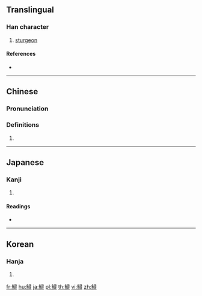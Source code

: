 {{character info/new}}
{{also|鲟}}
==Translingual==

===Han character===
{{Han char|rn=195|rad=魚|as=12|sn=23|four=27346|canj=NFSMI}}

# [[sturgeon]]

====References====
* {{Han ref|kx=1478.240|dkj=46504|dj=2010.030|hdz=74715.060|uh=9C58|ud=40024|bh=F858|bd=63576}}

----

==Chinese==
{{zh-forms|s=鲟}}

===Pronunciation===
{{zh-pron
|m=xún
|c=cam4
|h=pfs=
|md=
|mn=
|w=
|mc=
|oc=
|cat=
}}

===Definitions===
{{zh-hanzi}}

# {{rfdef|lang=zh|sort=魚12}}

----

==Japanese==

===Kanji===
{{ja-kanji|grade=|rs=魚12}}

# {{defn|lang=ja|sort=魚12}}

====Readings====
* {{ja-readings|on=[[しん]] (shin), [[じん]] (jin)|kun=[[ちょうざめ]] (chouzame), [[かじき]] (kajiki)}}

----

==Korean==

===Hanja===
{{ko-hanja|hangeul=심|eumhun=|rv=sim|mr=sim|y=sim}}

# {{defn|lang=ko|sort=魚12}}

[[fr:鱘]]
[[hu:鱘]]
[[ja:鱘]]
[[pl:鱘]]
[[th:鱘]]
[[vi:鱘]]
[[zh:鱘]]